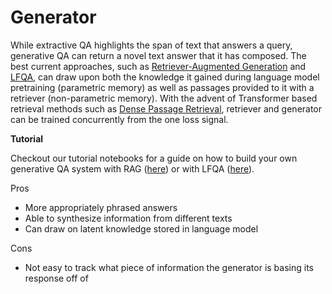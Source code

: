 # Generator

While extractive QA highlights the span of text that answers a query,
generative QA can return a novel text answer that it has composed.
The best current approaches, such as [Retriever-Augmented Generation](https://arxiv.org/abs/2005.11401) and [LFQA](https://yjernite.github.io/lfqa.html),
can draw upon both the knowledge it gained during language model pretraining (parametric memory)
as well as passages provided to it with a retriever (non-parametric memory).
With the advent of Transformer based retrieval methods such as [Dense Passage Retrieval](https://arxiv.org/abs/2004.04906),
retriever and generator can be trained concurrently from the one loss signal.

<div className="max-w-xl bg-yellow-light-theme border-l-8 border-yellow-dark-theme px-6 pt-6 pb-4 my-4 rounded-md dark:bg-yellow-900">

**Tutorial**

Checkout our tutorial notebooks for a guide on how to build your own generative QA system with RAG ([here](/tutorials/v0.9.0/retrieval-augmented-generation))
or with LFQA ([here](/tutorials/v0.9.0/pipelines)).

</div>

Pros

- More appropriately phrased answers
- Able to synthesize information from different texts
- Can draw on latent knowledge stored in language model

Cons

- Not easy to track what piece of information the generator is basing its response off of
